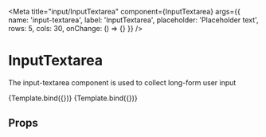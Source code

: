 
<Meta
  title="input/InputTextarea"
  component={InputTextarea}
  args={{
    name: 'input-textarea',
    label: 'InputTextarea',
    placeholder: 'Placeholder text',
    rows: 5,
    cols: 30,
    onChange: () => {}
  }}
/>


# InputTextarea

<WorksWith component="InputFactory" />

The input-textarea component is used to collect long-form user input

<Canvas withSource="open">
  <Story name="Default">{Template.bind({})}</Story>
  <Story
    name="Disabled"
    args={{
      disabled: true
    }}
  >
    {Template.bind({})}
  </Story>
</Canvas>

## Props

<ArgsTable of={InputTextarea} />
